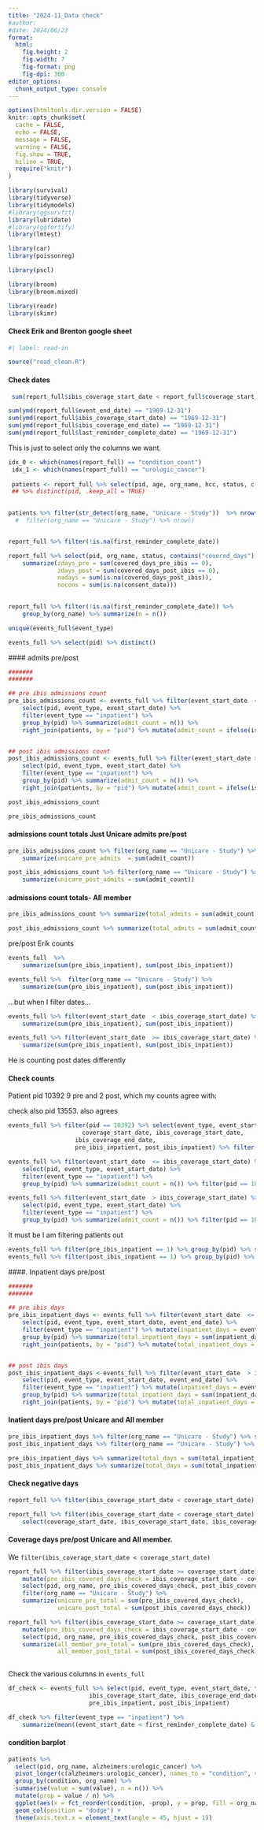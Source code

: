 ```yaml
---
title: "2024-11_Data check"
#author: 
#date: 2024/06/23
format: 
  html:
    fig.height: 2
    fig.width: 7
    fig-format: png
    fig-dpi: 300
editor_options: 
  chunk_output_type: console
---
```


```r
options(htmltools.dir.version = FALSE)
knitr::opts_chunk$set(
  cache = FALSE,
  echo = FALSE,
  message = FALSE, 
  warning = FALSE,
  fig.show = TRUE,
  hiline = TRUE,
  require("knitr")
)

```

```r
library(survival)
library(tidyverse)
library(tidymodels)
#library(ggsurvfit)
library(lubridate)
#library(ggfortify)
library(lmtest)

library(car)
library(poissonreg)

library(pscl)

library(broom)
library(broom.mixed)

library(readr)
library(skimr)
```

#### Check Erik and Brenton google sheet

```r
#| label: read-in

source("read_clean.R")
```

#### Check dates

```r
 sum(report_full$ibis_coverage_start_date < report_full$coverage_start_date)
```

```r
sum(ymd(report_full$event_end_date) == "1969-12-31")
sum(ymd(report_full$ibis_coverage_start_date) == "1969-12-31")
sum(ymd(report_full$ibis_coverage_end_date) == "1969-12-31")
sum(ymd(report_full$last_reminder_complete_date) == "1969-12-31")

```

This is just to select only the columns we want.

```r
idx_0 <- which(names(report_full) == "condition_count") 
 idx_1 <- which(names(report_full) == "urologic_cancer") 
     
 patients <- report_full %>% select(pid, age, org_name, hcc, status, c(idx_0:idx_1)) 
 ## %>% distinct(pid, .keep_all = TRUE) 
 
```

```r
patients %>% filter(str_detect(org_name, "Unicare - Study"))  %>% nrow()
  #  filter(org_name == "Unicare - Study") %>% nrow()


report_full %>% filter(!is.na(first_reminder_complete_date))

```

```r
report_full %>% select(pid, org_name, status, contains("covered_days"), consent_date) %>% distinct() %>% 
    summarize(zdays_pre = sum(covered_days_pre_ibis == 0),
              zdays_post = sum(covered_days_post_ibis == 0),
              nadays = sum(is.na(covered_days_post_ibis)),
              nocons = sum(is.na(consent_date)))
             
```

```r
report_full %>% filter(!is.na(first_reminder_complete_date)) %>% 
    group_by(org_name) %>% summarize(n = n()) 

```

```r
unique(events_full$event_type) 

events_full %>% select(pid) %>% distinct()
```

\#### admits pre/post

```r

#######
####### 

## pre ibis admissions count
pre_ibis_admissions_count <- events_full %>% filter(event_start_date  <= ibis_coverage_start_date) %>% filter(event_start_date >= coverage_start_date) %>%
    select(pid, event_type, event_start_date) %>%
    filter(event_type == "inpatient") %>%
    group_by(pid) %>% summarize(admit_count = n()) %>% 
    right_join(patients, by = "pid") %>% mutate(admit_count = ifelse(is.na(admit_count), 0, admit_count))


## post ibis admissions count
post_ibis_admissions_count <- events_full %>% filter(event_start_date > ibis_coverage_start_date) %>% filter(event_start_date <= ibis_coverage_end_date) %>%
    select(pid, event_type, event_start_date) %>%
    filter(event_type == "inpatient") %>%
    group_by(pid) %>% summarize(admit_count = n()) %>% 
    right_join(patients, by = "pid") %>% mutate(admit_count = ifelse(is.na(admit_count), 0, admit_count))

post_ibis_admissions_count

pre_ibis_admissions_count
```

#### admissions count totals Just Unicare admits pre/post

```r
pre_ibis_admissions_count %>% filter(org_name == "Unicare - Study") %>% 
    summarize(unicare_pre_admits  = sum(admit_count))

post_ibis_admissions_count %>% filter(org_name == "Unicare - Study") %>%
    summarize(unicare_post_admits = sum(admit_count))

```

#### admissions count totals- All member

```r
pre_ibis_admissions_count %>% summarize(total_admits = sum(admit_count))

post_ibis_admissions_count %>% summarize(total_admits = sum(admit_count))
```

pre/post Erik counts

```r
events_full  %>% 
    summarize(sum(pre_ibis_inpatient), sum(post_ibis_inpatient))

events_full %>%  filter(org_name == "Unicare - Study") %>%
    summarize(sum(pre_ibis_inpatient), sum(post_ibis_inpatient))

```

...but when I filter dates...

```r
events_full %>% filter(event_start_date  < ibis_coverage_start_date) %>% filter(event_start_date > coverage_start_date) %>%
    summarize(sum(pre_ibis_inpatient), sum(post_ibis_inpatient))

events_full %>% filter(event_start_date  >= ibis_coverage_start_date) %>% filter(event_start_date < ibis_coverage_end_date) %>% 
    summarize(sum(pre_ibis_inpatient), sum(post_ibis_inpatient))


```

He is counting post dates differently

#### 

#### Check counts

Patient pid 10392 9 pre and 2 post, which my counts agree with:

check also pid 13553. also agrees

```r
events_full %>% filter(pid == 10392) %>% select(event_type, event_start_date,
                     coverage_start_date, ibis_coverage_start_date, 
                   ibis_coverage_end_date,
                   pre_ibis_inpatient, post_ibis_inpatient) %>% filter(event_type == "inpatient")
```

```r
events_full %>% filter(event_start_date  <= ibis_coverage_start_date) %>% filter(event_start_date > coverage_start_date) %>%
    select(pid, event_type, event_start_date) %>%
    filter(event_type == "inpatient") %>%
    group_by(pid) %>% summarize(admit_count = n()) %>% filter(pid == 10392)

events_full %>% filter(event_start_date  > ibis_coverage_start_date) %>% filter(event_start_date < coverage_end_date) %>%
    select(pid, event_type, event_start_date) %>%
    filter(event_type == "inpatient") %>%
    group_by(pid) %>% summarize(admit_count = n()) %>% filter(pid == 10392)

```

It must be I am filtering patients out

```r
events_full %>% filter(pre_ibis_inpatient == 1) %>% group_by(pid) %>% summarize(count = n()) %>% summarize(sum(count))
events_full %>% filter(post_ibis_inpatient == 1) %>% group_by(pid) %>% summarize(count = n()) %>% summarize(sum(count))

```

####. Inpatient days pre/post

```r

#######
####### 

## pre ibis days
pre_ibis_inpatient_days <- events_full %>% filter(event_start_date  <= ibis_coverage_start_date) %>% filter(event_start_date >= coverage_start_date) %>%
    select(pid, event_type, event_start_date, event_end_date) %>%
    filter(event_type == "inpatient") %>% mutate(inpatient_days = event_end_date - event_start_date) %>%
    group_by(pid) %>% summarize(total_inpatient_days = sum(inpatient_days)) %>% 
    right_join(patients, by = "pid") %>% mutate(total_inpatient_days = ifelse(is.na(total_inpatient_days), 0, total_inpatient_days))


## post ibis days
post_ibis_inpatient_days <-events_full %>% filter(event_start_date  > ibis_coverage_start_date) %>% filter(event_start_date <= ibis_coverage_end_date) %>%
    select(pid, event_type, event_start_date, event_end_date) %>%
    filter(event_type == "inpatient") %>% mutate(inpatient_days = event_end_date - event_start_date) %>%
    group_by(pid) %>% summarize(total_inpatient_days = sum(inpatient_days)) %>% 
    right_join(patients, by = "pid") %>% mutate(total_inpatient_days = ifelse(is.na(total_inpatient_days), 0, total_inpatient_days))


```

#### Inatient days pre/post Unicare and All member

```r

pre_ibis_inpatient_days %>% filter(org_name == "Unicare - Study") %>% summarize(total_days = sum(total_inpatient_days))
post_ibis_inpatient_days %>% filter(org_name == "Unicare - Study") %>% summarize(total_days = sum(total_inpatient_days))

pre_ibis_inpatient_days %>% summarize(total_days = sum(total_inpatient_days))
post_ibis_inpatient_days %>% summarize(total_days = sum(total_inpatient_days))

```

#### Check negative days

```r
report_full %>% filter(ibis_coverage_start_date < coverage_start_date) %>% nrow()

report_full %>% filter(ibis_coverage_start_date < coverage_start_date) %>% 
    select(coverage_start_date, ibis_coverage_start_date, ibis_coverage_end_date) %>% skim()

```

#### Coverage days pre/post Unicare and All member.

We `filter(ibis_coverage_start_date < coverage_start_date)`

```r
report_full %>% filter(ibis_coverage_start_date >= coverage_start_date) %>%
    mutate(pre_ibis_covered_days_check = ibis_coverage_start_date - coverage_start_date) %>% mutate(post_ibis_covered_days_check = ibis_coverage_end_date - ibis_coverage_start_date) %>% 
    select(pid, org_name, pre_ibis_covered_days_check, post_ibis_covered_days_check) %>% 
    filter(org_name == "Unicare - Study") %>% 
    summarize(unicare_pre_total = sum(pre_ibis_covered_days_check),
              unicare_post_total = sum(post_ibis_covered_days_check))

report_full %>% filter(ibis_coverage_start_date >= coverage_start_date) %>% 
    mutate(pre_ibis_covered_days_check = ibis_coverage_start_date - coverage_start_date) %>% mutate(post_ibis_covered_days_check = ibis_coverage_end_date - ibis_coverage_start_date) %>% 
    select(pid, org_name, pre_ibis_covered_days_check, post_ibis_covered_days_check) %>% 
    summarize(all_member_pre_total = sum(pre_ibis_covered_days_check), 
              all_member_post_total = sum(post_ibis_covered_days_check))
   
```

Check the various columns in `events_full`

```r
df_check <- events_full %>% select(pid, event_type, event_start_date, tablet_status, first_reminder_complete_date,
                       ibis_coverage_start_date, ibis_coverage_end_date, after_ibis_started, ibis_inpatient,
                       pre_ibis_inpatient, post_ibis_inpatient) 

df_check %>% filter(event_type == "inpatient") %>% 
    summarize(mean((event_start_date < first_reminder_complete_date) & pre_ibis_inpatient == 1))

```

#### condition barplot

```r
patients %>% 
  select(pid, org_name, alzheimers:urologic_cancer) %>% 
  pivot_longer(c(alzheimers:urologic_cancer), names_to = "condition", values_to = "value") %>%  mutate(org_name = if_else(org_name == "Unicare", "Unicare", "not_Unicare")) %>% 
  group_by(condition, org_name) %>%
  summarise(value = sum(value), n = n()) %>%
  mutate(prop = value / n) %>%
  ggplot(aes(x = fct_reorder(condition, -prop), y = prop, fill = org_name)) + 
  geom_col(position = "dodge") + 
  theme(axis.text.x = element_text(angle = 45, hjust = 1))

```
